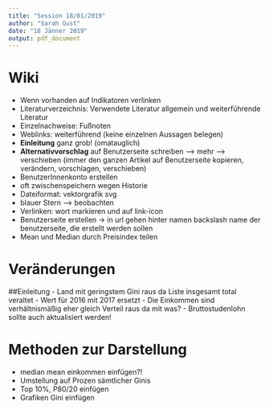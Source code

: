 ```yaml
---
title: "Session 18/01/2019"
author: "Sarah Gust"
date: "18 Jänner 2019"
output: pdf_document
---
```


# Wiki
- Wenn vorhanden auf Indikatoren verlinken 
- Literaturverzeichnis: Verwendete Literatur allgemein und weiterführende Literatur
- Einzelnachweise: Fußnoten
- Weblinks: weiterführend (keine einzelnen Aussagen belegen)
- **Einleitung** ganz grob! (omatauglich)
- **Alternativvorschlag** auf Benutzerseite schreiben --> mehr --> verschieben (immer den ganzen Artikel auf Benutzerseite kopieren, verändern, vorschlagen, verschieben) 
- BenutzerInnenkonto erstellen 
- oft zwischenspeichern wegen Historie
- Dateiformat: vektorgrafik svg
- blauer Stern --> beobachten
- Verlinken: wort markieren und auf link-icon
- Benutzerseite erstellen -> in url gehen hinter namen backslash name der benutzerseite, die erstellt werden sollen 
- Mean und Median durch Preisindex teilen 

# Veränderungen

##Einleitung 
- Land mit geringstem Gini raus da Liste insgesamt total veraltet
- Wert für 2016 mit 2017 ersetzt
- Die Einkommen sind verhältnismäßig eher gleich Verteil raus da mit was?
- Bruttostudenlohn sollte auch aktualisiert werden! 

# Methoden zur Darstellung

+ median mean einkommen einfügen?! 
+ Umstellung auf Prozen sämtlicher Ginis 
+ Top 10%, P80/20 einfügen 
+ Grafiken Gini einfügen 

